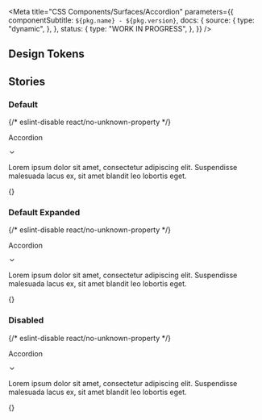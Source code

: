 

<Meta
  title="CSS Components/Surfaces/Accordion"
  parameters={{
    componentSubtitle: `${pkg.name} - ${pkg.version}`,
    docs: {
      source: {
        type: "dynamic",
      },
    },
    status: {
      type: "WORK IN PROGRESS",
    },
  }}
/>

<Description markdown={readme} />

## Design Tokens

<DesignTokenDocBlock categoryName="Accordion" viewType="table" />

## Stories

### Default

<Canvas>
  {/* eslint-disable react/no-unknown-property */}
  <Story name="Default">
    <div>
      <div class="story--components-surfaces-accordion--default">
        <div class="denhaag-theme">
          <div class="denhaag-accordion">
            <div class="denhaag-accordion-container">
              <div
                class="denhaag-accordion__panel"
                tabindex="0"
                role="button"
                aria-disabled="false"
                aria-expanded="false"
              >
                <div class="denhaag-accordion__summary">
                  <p class="denhaag-accordion__title">Accordion</p>
                </div>
                <div class="" aria-disabled="false" aria-hidden="true">
                  <span class="">
                    <svg
                      width="1em"
                      height="1em"
                      viewBox="0 0 24 24"
                      fill="none"
                      xmlns="http://www.w3.org/2000/svg"
                      class="denhaag-icon"
                      focusable="false"
                      aria-hidden="true"
                      shape-rendering="auto"
                    >
                      <path
                        d="M5.293 8.293a1 1 0 011.414 0L12 13.586l5.293-5.293a1 1 0 111.414 1.414l-6 6a1 1 0 01-1.414 0l-6-6a1 1 0 010-1.414z"
                        fill="currentColor"
                      ></path>
                    </svg>
                  </span>
                  <span class=""></span>
                </div>
              </div>
              <div class="denhaag-accordion__collapse denhaag-accordion__collapse--hidden">
                <div class="">
                  <div class="">
                    <div role="region">
                      <div class="denhaag-accordion__details">
                        <p class="denhaag-accordion__paragraph">
                          Lorem ipsum dolor sit amet, consectetur adipiscing elit. Suspendisse malesuada lacus ex, sit
                          amet blandit leo lobortis eget.
                        </p>
                      </div>
                    </div>
                  </div>
                </div>
              </div>
            </div>
          </div>
        </div>
      </div>
    </div>
  </Story>
  {}
</Canvas>

### Default Expanded

<Canvas>
  {/* eslint-disable react/no-unknown-property */}
  <Story name="Default Expanded">
    <div>
      <div class="story--components-surfaces-accordion--default-expanded">
        <div class="denhaag-theme">
          <div class="denhaag-accordion">
            <div class="denhaag-accordion-container">
              <div
                class="denhaag-accordion__panel denhaag-accordion__panel--expanded"
                tabindex="0"
                role="button"
                aria-disabled="false"
                aria-expanded="true"
              >
                <div class="denhaag-accordion__summary denhaag-accordion__summary--expanded">
                  <p class="denhaag-accordion__title">Accordion</p>
                </div>
                <div
                  class="denhaag-accordion__icon denhaag-accordion__icon--expanded"
                  aria-disabled="false"
                  aria-hidden="true"
                >
                  <span class="">
                    <svg
                      width="1em"
                      height="1em"
                      viewBox="0 0 24 24"
                      fill="none"
                      xmlns="http://www.w3.org/2000/svg"
                      class="denhaag-icon"
                      focusable="false"
                      aria-hidden="true"
                      shape-rendering="auto"
                    >
                      <path
                        d="M5.293 8.293a1 1 0 011.414 0L12 13.586l5.293-5.293a1 1 0 111.414 1.414l-6 6a1 1 0 01-1.414 0l-6-6a1 1 0 010-1.414z"
                        fill="currentColor"
                      ></path>
                    </svg>
                  </span>
                  <span class=""></span>
                </div>
              </div>
              <div class="denhaag-accordion__collapse">
                <div class="">
                  <div class="">
                    <div role="region">
                      <div class="denhaag-accordion__details">
                        <p class="denhaag-accordion__paragraph">
                          Lorem ipsum dolor sit amet, consectetur adipiscing elit. Suspendisse malesuada lacus ex, sit
                          amet blandit leo lobortis eget.
                        </p>
                      </div>
                    </div>
                  </div>
                </div>
              </div>
            </div>
          </div>
        </div>
      </div>
    </div>
  </Story>
  {}
</Canvas>

### Disabled

<Canvas>
  {/* eslint-disable react/no-unknown-property */}
  <Story name="Disabled">
    <div>
      <div class="story--components-surfaces-accordion--disabled">
        <div class="denhaag-theme">
          <div class="denhaag-accordion">
            <div class="denhaag-accordion-container denhaag-accordion-container--disabled">
              <div
                class="denhaag-accordion__panel denhaag-accordion__panel--disabled"
                tabindex="0"
                role="button"
                aria-disabled="true"
                aria-expanded="false"
              >
                <div class="denhaag-accordion__summary">
                  <p class="denhaag-accordion__title">Accordion</p>
                </div>
                <div class="" aria-disabled="false" aria-hidden="true">
                  <span class="">
                    <svg
                      width="1em"
                      height="1em"
                      viewBox="0 0 24 24"
                      fill="none"
                      xmlns="http://www.w3.org/2000/svg"
                      class="denhaag-icon"
                      focusable="false"
                      aria-hidden="true"
                      shape-rendering="auto"
                    >
                      <path
                        d="M5.293 8.293a1 1 0 011.414 0L12 13.586l5.293-5.293a1 1 0 111.414 1.414l-6 6a1 1 0 01-1.414 0l-6-6a1 1 0 010-1.414z"
                        fill="currentColor"
                      ></path>
                    </svg>
                  </span>
                  <span class=""></span>
                </div>
              </div>
              <div class="denhaag-accordion__collapse denhaag-accordion__collapse--hidden">
                <div class="">
                  <div class="">
                    <div role="region">
                      <div class="denhaag-accordion__details">
                        <p class="denhaag-accordion__paragraph">
                          Lorem ipsum dolor sit amet, consectetur adipiscing elit. Suspendisse malesuada lacus ex, sit
                          amet blandit leo lobortis eget.
                        </p>
                      </div>
                    </div>
                  </div>
                </div>
              </div>
            </div>
          </div>
        </div>
      </div>
    </div>
  </Story>
  {}
</Canvas>
